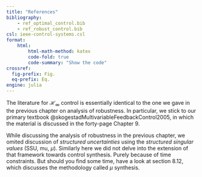 ```yaml
---
title: "References"
bibliography: 
    - ref_optimal_control.bib
    - ref_robust_control.bib
csl: ieee-control-systems.csl
format:
    html:
        html-math-method: katex
        code-fold: true
        code-summary: "Show the code"
crossref:
  fig-prefix: Fig. 
  eq-prefix: Eq.
engine: julia
---
```


The literature for $\mathcal H_\infty$ control is essentially identical to the one we gave in the previous chapter on analysis of robustness. In particular, we stick to our primary textbook @skogestadMultivariableFeedbackControl2005, in which the material is discussed in the forty-page Chapter 9. 

While discussing the analysis of robustness in the previous chapter, we omited discussion of *structured uncertainties* using the *structured singular values* (SSU, mu, $\mu$). Similarly here we did not delve into the extension of that framework towards control synthesis. Purely because of time constraints. But should you find some time, have a look at section 8.12, which discusses the methodology called $\mu$ synthesis.
